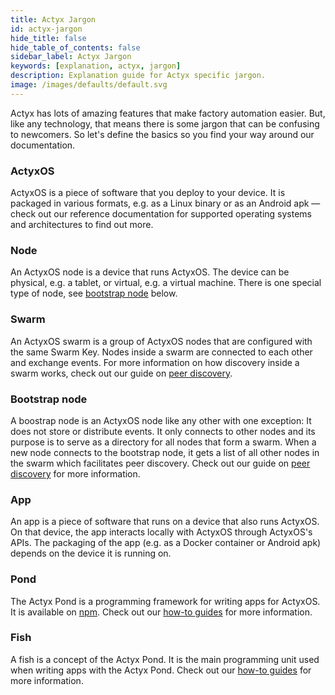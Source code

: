 ```yaml
---
title: Actyx Jargon
id: actyx-jargon
hide_title: false
hide_table_of_contents: false
sidebar_label: Actyx Jargon
keywords: [explanation, actyx, jargon]
description: Explanation guide for Actyx specific jargon.
image: /images/defaults/default.svg
---
```


Actyx has lots of amazing features that make factory automation easier. But, like any technology, that means there is some jargon that can be confusing to newcomers.
So let's define the basics so you find your way around our documentation.

### ActyxOS

ActyxOS is a piece of software that you deploy to your device. It is packaged in various formats, e.g. as a Linux binary or as an Android apk — check out our reference documentation for supported operating systems and architectures to find out more.

### Node

An ActyxOS node is a device that runs ActyxOS. The device can be physical, e.g. a tablet, or virtual, e.g. a virtual machine. There is one special type of node, see [bootstrap node](#bootstrap-node) below.

### Swarm

An ActyxOS swarm is a group of ActyxOS nodes that are configured with the same Swarm Key. Nodes inside a swarm are connected to each other and exchange events. For more information on how discovery inside a swarm works, check out our guide on [peer discovery](peer-discovery.mdx).

### Bootstrap node

A boostrap node is an ActyxOS node like any other with one exception: It does not store or distribute events. It only connects to other nodes and its purpose is to serve as a directory for all nodes that form a swarm. When a new node connects to the bootstrap node, it gets a list of all other nodes in the swarm which facilitates peer discovery. Check out our guide on [peer discovery](peer-discovery.mdx) for more information.

### App

An app is a piece of software that runs on a device that also runs ActyxOS. On that device, the app interacts locally with ActyxOS through ActyxOS's APIs. The packaging of the app (e.g. as a Docker container or Android apk) depends on the device it is running on.

### Pond

The Actyx Pond is a programming framework for writing apps for ActyxOS. It is available on [npm](http://npmjs.com/package/@actyx/pond). Check out our [how-to guides](/docs/how-to-guides/actyx-pond/introduction) for more information.

### Fish

A fish is a concept of the Actyx Pond. It is the main programming unit used when writing apps with the Actyx Pond. Check out our [how-to guides](/docs/how-to-guides/actyx-pond/introduction) for more information.
